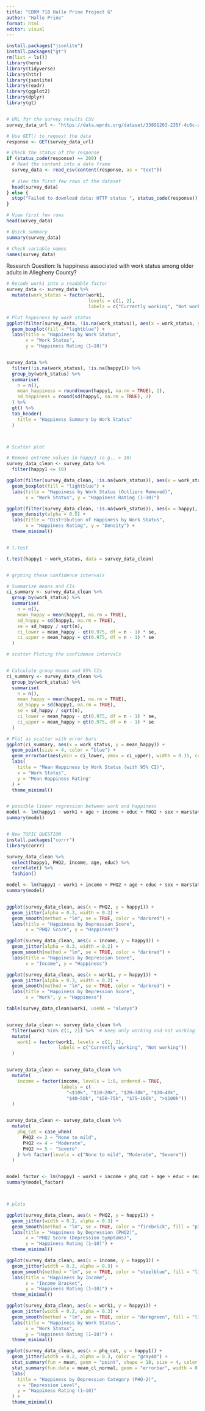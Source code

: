 ```yaml
---
title: "EDRM 718 Halle Prine Project G"
author: "Halle Prine"
format: html
editor: visual
---
```


```r
install.packages("jsonlite")
install.packages("gt")
rm(list = ls())
library(here)
library(tidyverse)
library(httr)
library(jsonlite)
library(readr)
library(ggplot2)
library(dplyr)
library(gt)


# URL for the survey results CSV
survey_data_url <- "https://data.wprdc.org/dataset/33891263-235f-4c6c-af8a-c79b0114a9f9/resource/c29c46fe-5bf7-431a-9c1c-a9e2e4e81eff/download/ucsur-soa-data-for-distribution-2015-oct-14.csv"

# Use GET() to request the data
response <- GET(survey_data_url)

# Check the status of the response
if (status_code(response) == 200) {
  # Read the content into a data frame
  survey_data <- read_csv(content(response, as = "text"))
  
  # View the first few rows of the dataset
  head(survey_data)
} else {
  stop("Failed to download data: HTTP status ", status_code(response))
}

```

```r
# View first few rows
head(survey_data)

# Quick summary
summary(survey_data)

# Check variable names
names(survey_data)
```

Research Question: Is happiness associated with work status among older adults in Allegheny County?

```r

# Recode work1 into a readable factor
survey_data <- survey_data %>%
  mutate(work_status = factor(work1,
                              levels = c(1, 2),
                              labels = c("Currently working", "Not working")))

# Plot happiness by work status
ggplot(filter(survey_data, !is.na(work_status)), aes(x = work_status, y = happy1)) +
  geom_boxplot(fill = "lightblue") +
  labs(title = "Happiness by Work Status",
       x = "Work Status",
       y = "Happiness Rating (1–10)")


survey_data %>%
  filter(!is.na(work_status), !is.na(happy1)) %>%
  group_by(work_status) %>%
  summarise(
    n = n(),
    mean_happiness = round(mean(happy1, na.rm = TRUE), 2),
    sd_happiness = round(sd(happy1, na.rm = TRUE), 2)
  ) %>%
  gt() %>%
  tab_header(
    title = "Happiness Summary by Work Status"
  )



# Scatter plot

# Remove extreme values in happy1 (e.g., > 10)
survey_data_clean <- survey_data %>%
  filter(happy1 <= 10)

ggplot(filter(survey_data_clean, !is.na(work_status)), aes(x = work_status, y = happy1)) +
  geom_boxplot(fill = "lightblue") +
  labs(title = "Happiness by Work Status (Outliers Removed)",
       x = "Work Status", y = "Happiness Rating (1–10)")

ggplot(filter(survey_data_clean, !is.na(work_status)), aes(x = happy1, fill = work_status)) +
  geom_density(alpha = 0.5) +
  labs(title = "Distribution of Happiness by Work Status",
       x = "Happiness Rating", y = "Density") +
  theme_minimal()


# t.test

t.test(happy1 ~ work_status, data = survey_data_clean)


# grphing these confidence intervals

# Summarize means and CIs
ci_summary <- survey_data_clean %>%
  group_by(work_status) %>%
  summarise(
    n = n(),
    mean_happy = mean(happy1, na.rm = TRUE),
    sd_happy = sd(happy1, na.rm = TRUE),
    se = sd_happy / sqrt(n),
    ci_lower = mean_happy - qt(0.975, df = n - 1) * se,
    ci_upper = mean_happy + qt(0.975, df = n - 1) * se
  )

# scatter Ploting the confidence intervals


# Calculate group means and 95% CIs
ci_summary <- survey_data_clean %>%
  group_by(work_status) %>%
  summarise(
    n = n(),
    mean_happy = mean(happy1, na.rm = TRUE),
    sd_happy = sd(happy1, na.rm = TRUE),
    se = sd_happy / sqrt(n),
    ci_lower = mean_happy - qt(0.975, df = n - 1) * se,
    ci_upper = mean_happy + qt(0.975, df = n - 1) * se
  )

# Plot as scatter with error bars
ggplot(ci_summary, aes(x = work_status, y = mean_happy)) +
  geom_point(size = 4, color = "blue") +
  geom_errorbar(aes(ymin = ci_lower, ymax = ci_upper), width = 0.15, color = "blue") +
  labs(
    title = "Mean Happiness by Work Status (with 95% CI)",
    x = "Work Status",
    y = "Mean Happiness Rating"
  ) +
  theme_minimal()


# possible linear regression between work and happiness
model <- lm(happy1 ~ work1 + age + income + educ + PHQ2 + sex + marstat, data = survey_data_clean)
summary(model)


# New TOPIC QUESTION
install.packages("corrr")
library(corrr)

survey_data_clean %>%
  select(happy1, PHQ2, income, age, educ) %>%
  correlate() %>%
  fashion()

model <- lm(happy1 ~ work1 + income + PHQ2 + age + educ + sex + marstat, data = survey_data_clean)
summary(model)


ggplot(survey_data_clean, aes(x = PHQ2, y = happy1)) +
  geom_jitter(alpha = 0.3, width = 0.2) +
  geom_smooth(method = "lm", se = TRUE, color = "darkred") +
  labs(title = "Happiness by Depression Score",
       x = "PHQ2 Score", y = "Happiness")

ggplot(survey_data_clean, aes(x = income, y = happy1)) +
  geom_jitter(alpha = 0.3, width = 0.2) +
  geom_smooth(method = "lm", se = TRUE, color = "darkred") +
  labs(title = "Happiness by Depression Score",
       x = "Income", y = "Happiness")

ggplot(survey_data_clean, aes(x = work1, y = happy1)) +
  geom_jitter(alpha = 0.3, width = 0.2) +
  geom_smooth(method = "lm", se = TRUE, color = "darkred") +
  labs(title = "Happiness by Depression Score",
       x = "Work", y = "Happiness")


```

```r

table(survey_data_clean$work1, useNA = "always")


survey_data_clean <- survey_data_clean %>%
  filter(work1 %in% c(1, 2)) %>%  # keep only working and not working
  mutate(
    work1 = factor(work1, levels = c(1, 2),
                   labels = c("Currently working", "Not working"))
  )


survey_data_clean <- survey_data_clean %>%
  mutate(
    income = factor(income, levels = 1:8, ordered = TRUE,
                    labels = c(
                      "<$10k", "$10–20k", "$20–30k", "$30–40k",
                      "$40–50k", "$50–75k", "$75–100k", ">$100k"))
  )


survey_data_clean <- survey_data_clean %>%
  mutate(
    phq_cat = case_when(
      PHQ2 <= 2 ~ "None to mild",
      PHQ2 <= 4 ~ "Moderate",
      PHQ2 >= 5 ~ "Severe"
    ) %>% factor(levels = c("None to mild", "Moderate", "Severe"))
  )


model_factor <- lm(happy1 ~ work1 + income + phq_cat + age + educ + sex + marstat, data = survey_data_clean)
summary(model_factor)



# plots

ggplot(survey_data_clean, aes(x = PHQ2, y = happy1)) +
  geom_jitter(width = 0.2, alpha = 0.3) +
  geom_smooth(method = "lm", se = TRUE, color = "firebrick", fill = "pink") +
  labs(title = "Happiness by Depression (PHQ2)",
       x = "PHQ2 Score (Depression Symptoms)",
       y = "Happiness Rating (1–10)") +
  theme_minimal()

ggplot(survey_data_clean, aes(x = income, y = happy1)) +
  geom_jitter(width = 0.2, alpha = 0.3) +
  geom_smooth(method = "lm", se = TRUE, color = "steelblue", fill = "lightblue") +
  labs(title = "Happiness by Income",
       x = "Income Bracket",
       y = "Happiness Rating (1–10)") +
  theme_minimal()

ggplot(survey_data_clean, aes(x = work1, y = happy1)) +
  geom_jitter(width = 0.2, alpha = 0.3) +
  geom_smooth(method = "lm", se = TRUE, color = "darkgreen", fill = "lightgreen") +
  labs(title = "Happiness by Work Status",
       x = "Work Status",
       y = "Happiness Rating (1–10)") +
  theme_minimal()

ggplot(survey_data_clean, aes(x = phq_cat, y = happy1)) +
  geom_jitter(width = 0.2, alpha = 0.3, color = "gray40") +
  stat_summary(fun = mean, geom = "point", shape = 18, size = 4, color = "darkred") +
  stat_summary(fun.data = mean_cl_normal, geom = "errorbar", width = 0.15, color = "darkred") +
  labs(
    title = "Happiness by Depression Category (PHQ-2)",
    x = "Depression Level",
    y = "Happiness Rating (1–10)"
  ) +
  theme_minimal()



```

